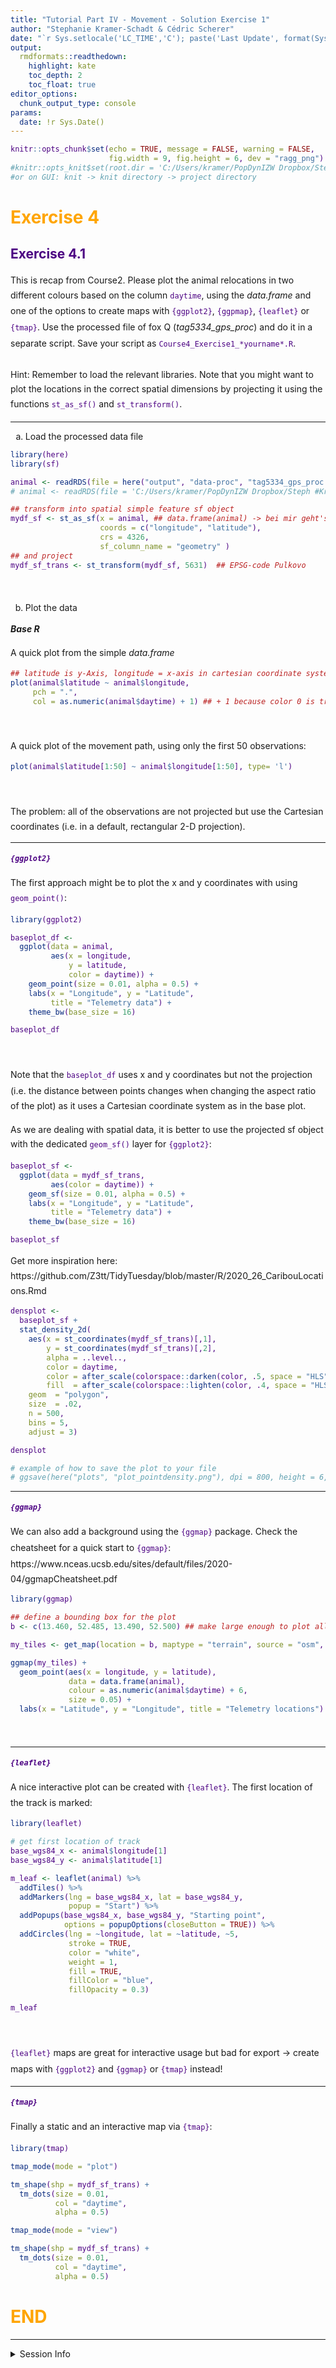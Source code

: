 ```yaml
---
title: "Tutorial Part IV - Movement - Solution Exercise 1"
author: "Stephanie Kramer-Schadt & Cédric Scherer"
date: "`r Sys.setlocale('LC_TIME','C'); paste('Last Update', format(Sys.time(), '%B %e, %Y'))`"
output:
  rmdformats::readthedown:
    highlight: kate
    toc_depth: 2
    toc_float: true
editor_options:
  chunk_output_type: console
params:
  date: !r Sys.Date()
---
```


<style>
h1 {
  color: Orange ;
}
h2, h3, h4, h5, h6, legend {
  color: Indigo ;
}
p {
  line-height:170%;
}
#sidebar h2 {
  background-color: Indigo;
}
code {
  color: Indigo ;
}
.exercise {
  color: #824b00;
}
</style>

```r
knitr::opts_chunk$set(echo = TRUE, message = FALSE, warning = FALSE, 
                      fig.width = 9, fig.height = 6, dev = "ragg_png")
#knitr::opts_knit$set(root.dir = 'C:/Users/kramer/PopDynIZW Dropbox/Steph Kramer')
#or on GUI: knit -> knit directory -> project directory
```


#  Exercise 4

## Exercise 4.1

This is recap from Course2. Please plot the animal relocations in two different 
colours based on the column `daytime`, using the *data.frame* and one of 
the options to create maps with `{ggplot2}`, `{ggpmap}`, `{leaflet}` or `{tmap}`.
Use the processed file of fox Q (*tag5334_gps_proc*) and do it in a separate script. 
Save your script as `Course4_Exercise1_*yourname*.R`.
<br><br>
Hint: Remember to load the relevant libraries.
Note that you might want to plot the locations in the correct
spatial dimensions by projecting it using the functions
`st_as_sf()` and `st_transform()`.  

***

a. Load the processed data file

```r
library(here)
library(sf)
```


```r
animal <- readRDS(file = here("output", "data-proc", "tag5334_gps_proc.Rds")) 
# animal <- readRDS(file = 'C:/Users/kramer/PopDynIZW Dropbox/Steph #Kramer/_GitHub/Course4_MoveQ/output/data-proc/tag5334_gps_proc.Rds')

## transform into spatial simple feature sf object
mydf_sf <- st_as_sf(x = animal, ## data.frame(animal) -> bei mir geht's auch ohne data.frame()
                    coords = c("longitude", "latitude"),
                    crs = 4326,
                    sf_column_name = "geometry" )
## and project
mydf_sf_trans <- st_transform(mydf_sf, 5631)  ## EPSG-code Pulkovo
```
<br>

b. Plot the data

***Base R***

A quick plot from the simple *data.frame*

```r
## latitude is y-Axis, longitude = x-axis in cartesian coordinate system
plot(animal$latitude ~ animal$longitude,
     pch = ".",
     col = as.numeric(animal$daytime) + 1) ## + 1 because color 0 is transparent
```
<br>

A quick plot of the movement path, using only the first 50 observations:

```r
plot(animal$latitude[1:50] ~ animal$longitude[1:50], type= 'l') 
```
<br>

The problem: all of the observations are not projected but use the Cartesian coordinates (i.e. in a default, rectangular 2-D projection).
<br>

---

***`{ggplot2}`***

The first approach might be to plot the x and y coordinates with using `geom_point()`:

```r
library(ggplot2)

baseplot_df <- 
  ggplot(data = animal, 
         aes(x = longitude,
             y = latitude,
             color = daytime)) +
    geom_point(size = 0.01, alpha = 0.5) +  
    labs(x = "Longitude", y = "Latitude",
         title = "Telemetry data") +
    theme_bw(base_size = 16)

baseplot_df
```
<br>

Note that the `baseplot_df` uses x and y coordinates but not the projection (i.e. the distance between points changes when changing the aspect ratio of the plot) as it uses a Cartesian coordinate system as in the base plot. 

As we are dealing with spatial data, it is better to use the projected sf object with the dedicated `geom_sf()` layer for `{ggplot2}`:

```r
baseplot_sf <- 
  ggplot(data = mydf_sf_trans, 
         aes(color = daytime)) +
    geom_sf(size = 0.01, alpha = 0.5) +  
    labs(x = "Longitude", y = "Latitude",
         title = "Telemetry data") +
    theme_bw(base_size = 16)

baseplot_sf
```

Get more inspiration here:
https://github.com/Z3tt/TidyTuesday/blob/master/R/2020_26_CaribouLocations.Rmd
<br>

```r
densplot <- 
  baseplot_sf + 
  stat_density_2d(
    aes(x = st_coordinates(mydf_sf_trans)[,1], 
        y = st_coordinates(mydf_sf_trans)[,2], 
        alpha = ..level..,
        color = daytime,
        color = after_scale(colorspace::darken(color, .5, space = "HLS")),  
        fill  = after_scale(colorspace::lighten(color, .4, space = "HLS"))),
    geom  = "polygon",
    size  = .02,
    n = 500,
    bins = 5,
    adjust = 3)  

densplot

# example of how to save the plot to your file
# ggsave(here("plots", "plot_pointdensity.png"), dpi = 800, height = 6, width = 6)
```

---

***`{ggmap}`***

We can also add a background using the `{ggmap}` package. Check the cheatsheet for a quick start to `{ggmap}`:
https://www.nceas.ucsb.edu/sites/default/files/2020-04/ggmapCheatsheet.pdf

```r
library(ggmap)

## define a bounding box for the plot
b <- c(13.460, 52.485, 13.490, 52.500) ## make large enough to plot all data!

my_tiles <- get_map(location = b, maptype = "terrain", source = "osm", zoom = 15)

ggmap(my_tiles) + 
  geom_point(aes(x = longitude, y = latitude), 
             data = data.frame(animal), 
             colour = as.numeric(animal$daytime) + 6, 
             size = 0.05) + 
  labs(x = "Latitude", y = "Longitude", title = "Telemetry locations")
```
<br>

---

***`{leaflet}`***

A nice interactive plot can be created with `{leaflet}`. The first location of the track is marked:

```r
library(leaflet)

# get first location of track
base_wgs84_x <- animal$longitude[1]
base_wgs84_y <- animal$latitude[1]

m_leaf <- leaflet(animal) %>% 
  addTiles() %>%
  addMarkers(lng = base_wgs84_x, lat = base_wgs84_y, 
             popup = "Start") %>%
  addPopups(base_wgs84_x, base_wgs84_y, "Starting point",
            options = popupOptions(closeButton = TRUE)) %>%
  addCircles(lng = ~longitude, lat = ~latitude, ~5,
             stroke = TRUE,
             color = "white",
             weight = 1,
             fill = TRUE, 
             fillColor = "blue",
             fillOpacity = 0.3) 

m_leaf
```
<br>

`{leaflet}` maps are great for interactive usage but bad for export -> create maps with `{ggplot2}` and `{ggmap}` or `{tmap}` instead!

---

***`{tmap}`***

Finally a static and an interactive map via `{tmap}`:

```r
library(tmap)

tmap_mode(mode = "plot")

tm_shape(shp = mydf_sf_trans) + 
  tm_dots(size = 0.01, 
          col = "daytime",  
          alpha = 0.5) 
```

```r
tmap_mode(mode = "view")

tm_shape(shp = mydf_sf_trans) + 
  tm_dots(size = 0.01, 
          col = "daytime",  
          alpha = 0.5) 
```

# END

---

<details><summary>Session Info</summary>

```r
Sys.time()
sessionInfo()
```

</details>
